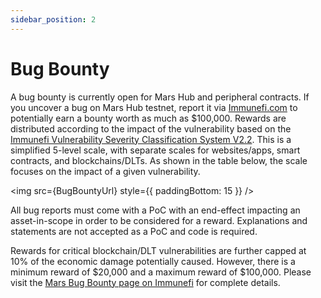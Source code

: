 ```yaml
---
sidebar_position: 2
---
```



# Bug Bounty

A bug bounty is currently open for Mars Hub and peripheral contracts. If you uncover a bug on Mars Hub testnet, report it via [Immunefi.com](https://immunefi.com/bounty/mars/) to potentially earn a bounty worth as much as $100,000. Rewards are distributed according to the impact of the vulnerability based on the [Immunefi Vulnerability Severity Classification System V2.2](https://immunefi.com/immunefi-vulnerability-severity-classification-system-v2-2/). This is a simplified 5-level scale, with separate scales for websites/apps, smart contracts, and blockchains/DLTs. As shown in the table below, the scale focuses on the impact of a given vulnerability.

<img src={BugBountyUrl} style={{ paddingBottom: 15 }} />

All bug reports must come with a PoC with an end-effect impacting an asset-in-scope in order to be considered for a reward. Explanations and statements are not accepted as a PoC and code is required.

Rewards for critical blockchain/DLT vulnerabilities are further capped at 10% of the economic damage potentially caused. However, there is a minimum reward of $20,000 and a maximum reward of $100,000. Please visit the [Mars Bug Bounty page on Immunefi](https://immunefi.com/bounty/mars/) for complete details.

